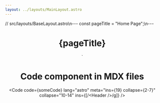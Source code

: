 ```yaml
---
layout: ../layouts/MainLayout.astro
---
```


// src/layouts/BaseLayout.astro\n---
const pageTitle = "Home Page";\n---
<html lang="en">
  <head>
    <meta charset="utf-8" />
    <link rel="icon" type="image/svg+xml" href="/favicon.svg" />
    <meta name="viewport" content="width=device-width" />
    <meta name="generator" content={Astro.generator} />
    <title>{pageTitle}</title>
  </head>
  <body>
    <Header />
    <h1>{pageTitle}</h1>
    <slot />
    <Footer />
    <script>
    </script>
  </body>
</html>
`

# Code component in MDX files

<Code code={someCode} lang="astro" meta="ins={19} collapse={2-7}" collapse="10-14" ins={[/<Header \/>/g]} />
